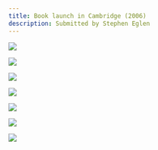 ```yaml
---
title: Book launch in Cambridge (2006)
description: Submitted by Stephen Eglen
---
```


::: {layout-ncol=3}
![](images/evelyne_siliva_kristina.jpg){.lightbox group="gallery" fig-alt="evelyne siliva kristina"}

![](images/editors.jpg){.lightbox group="gallery" fig-alt="editors"}

![](images/contributors.jpg){.lightbox group="gallery" fig-alt="contributors"}

![](images/evelyne_lucia_rachel.jpg){.lightbox group="gallery" fig-alt="evelyne lucia rachel"}

![](images/bill_evelyne.jpg){.lightbox group="gallery" fig-alt="bill evelyne"}

![](images/editors2.jpg){.lightbox group="gallery" fig-alt="editors2"}

![](images/closed_eyes.jpg){.lightbox group="gallery" fig-alt="closed eyes"}
:::